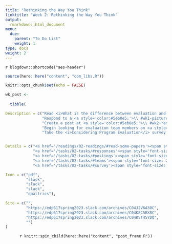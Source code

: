 ```yaml
---
title: "Rethinking the Way You Think"
linktitle: "Week 2: Rethinking the Way You Think"
output:
  rmarkdown::html_document
menu:
  due:
    parent: "To Do List"
    weight: 1
type: docs
weight: 2
---
```


`r blogdown::shortcode("aes-header")`

```r
source(here::here("content", "com_libs.R"))
```

```r
knitr::opts_chunk$set(echo = FALSE)
```


```r

wk_post <- 
  
  tibble(

Description = c("Read <i>What is the difference between evaluation and research - and why do we care?</i>, <i>Unlearning some of our social scientist habits</i> and <i>What Is evaluation?: Perspectives of how evaluation differs (or not) from research</i>",
                "Respond to a <a style='color:#5eb0e5;'>\\ #wk1-pictures-of-evaluation</a> post",
                "Create a post at <a style='color:#5eb0e5;'>\\ #wk2-rethinking-the-way-you-think</a> based on the readings",
                "Begin looking for evaluation team members on <a style='color:#5eb0e5;'>\\ #wk2-talk-about-logistics</a>",
                "Take the <i>Considering Program Evaluation</i> survey using the unique link sent to your WVU Mix e-mail account"),


Details = c("<a href='/readings/02-readings/#read-some-papers'><span style='font-size: 25px; color: #89cff0;'><i class='fas fa-info-circle'></i></span></a>",
            "<a href='/tasks/02-tasks/#responses'><span style='font-size: 25px; color: #89cff0;'><i class='fas fa-info-circle'></i></span></a>",
            "<a href='/tasks/02-tasks/#postings'><span style='font-size: 25px; color: #89cff0;'><i class='fas fa-info-circle'></i></span></a>",
            "<a href='/tasks/02-tasks/#teams'><span style='font-size: 25px; color: #89cff0;'><i class='fas fa-info-circle'></i></span></a>",
            "<a href='/tasks/02-tasks/#survey'><span style='font-size: 25px; color: #89cff0;'><i class='fas fa-info-circle'></i></span></a>"),

Icon = c("pdf", 
         "slack",
         "slack",
         "slack",
         "qualtrics"),

Site = c("",
         "https://edp617spring2023.slack.com/archives/C04J2V6A30C",
         "https://edp617spring2023.slack.com/archives/C04K8C5BX8C",
         "https://edp617spring2023.slack.com/archives/C04K5T45YDQ",
         "")
)
```

<center>
`r knitr::spin_child(here::here("content", "post_frame.R"))`
</center>
